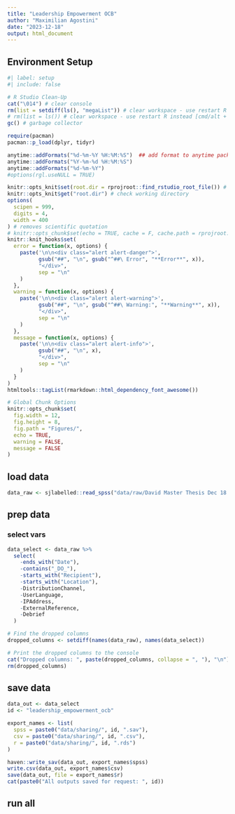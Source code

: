 ```yaml
---
title: "Leadership Empowerment OCB"
author: "Maximilian Agostini"
date: "2023-12-18"
output: html_document
---
```


## Environment Setup

```r
#| label: setup
#| include: false

# R Studio Clean-Up
cat("\014") # clear console
rm(list = setdiff(ls(), "megaList")) # clear workspace - use restart R instead [cmd/alt + shift + F10]
# rm(list = ls()) # clear workspace - use restart R instead [cmd/alt + shift + F10]
gc() # garbage collector

require(pacman)
pacman::p_load(dplyr, tidyr)

anytime::addFormats("%d-%m-%Y %H:%M:%S")  ## add format to anytime package (not default)
anytime::addFormats("%Y-%m-%d %H:%M:%S")
anytime::addFormats("%d-%m-%Y")  
#options(rgl.useNULL = TRUE)

knitr::opts_knit$set(root.dir = rprojroot::find_rstudio_root_file()) # set working directory
knitr::opts_knit$get("root.dir") # check working directory
options(
  scipen = 999,
  digits = 4,
  width = 400
) # removes scientific quotation
# knitr::opts_chunk$set(echo = TRUE, cache = F, cache.path = rprojroot::find_rstudio_root_file('cache/')) # cache settings
knitr::knit_hooks$set(
  error = function(x, options) {
    paste('\n\n<div class="alert alert-danger">',
          gsub("##", "\n", gsub("^##\ Error", "**Error**", x)),
          "</div>",
          sep = "\n"
    )
  },
  warning = function(x, options) {
    paste('\n\n<div class="alert alert-warning">',
          gsub("##", "\n", gsub("^##\ Warning:", "**Warning**", x)),
          "</div>",
          sep = "\n"
    )
  },
  message = function(x, options) {
    paste('\n\n<div class="alert alert-info">',
          gsub("##", "\n", x),
          "</div>",
          sep = "\n"
    )
  }
)
htmltools::tagList(rmarkdown::html_dependency_font_awesome())

# Global Chunk Options
knitr::opts_chunk$set(
  fig.width = 12,
  fig.height = 8,
  fig.path = "Figures/",
  echo = TRUE,
  warning = FALSE,
  message = FALSE
)
```

## load data
```r
data_raw <- sjlabelled::read_spss("data/raw/David Master Thesis Dec 18 2023.sav")
```

## prep data
### select vars
```r
data_select <- data_raw %>% 
  select(
    -ends_with("Date"),
    -contains("_DO_"),
    -starts_with("Recipient"),
    -starts_with("Location"),
    -DistributionChannel,
    -UserLanguage,
    -IPAddress,
    -ExternalReference,
    -Debrief
  )

# Find the dropped columns
dropped_columns <- setdiff(names(data_raw), names(data_select))

# Print the dropped columns to the console
cat("Dropped columns: ", paste(dropped_columns, collapse = ", "), "\n")
rm(dropped_columns)
```

## save data
```r
data_out <- data_select
id <- "leadership_empowerment_ocb"

export_names <- list(
  spss = paste0("data/sharing/", id, ".sav"),
  csv = paste0("data/sharing/", id, ".csv"),
  r = paste0("data/sharing/", id, ".rds")
)

haven::write_sav(data_out, export_names$spss)
write.csv(data_out, export_names$csv)
save(data_out, file = export_names$r)
cat(paste0("All outputs saved for request: ", id))
```


## run all
```r

```


